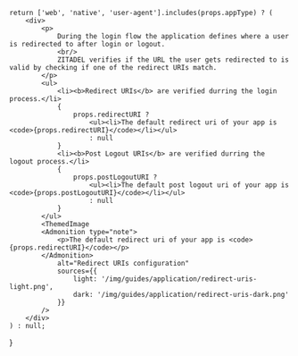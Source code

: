 
    return ['web', 'native', 'user-agent'].includes(props.appType) ? (
        <div>
            <p>
                During the login flow the application defines where a user is redirected to after login or logout.
                <br/>
                ZITADEL verifies if the URL the user gets redirected to is valid by checking if one of the redirect URIs match.
            </p>
            <ul>
                <li><b>Redirect URIs</b> are verified durring the login process.</li>
                {
                    props.redirectURI ?
                        <ul><li>The default redirect uri of your app is <code>{props.redirectURI}</code></li></ul>
                        : null
                }
                <li><b>Post Logout URIs</b> are verified durring the logout process.</li>
                {
                    props.postLogoutURI ?
                        <ul><li>The default post logout uri of your app is <code>{props.postLogoutURI}</code></li></ul>
                        : null
                }
            </ul>
            <ThemedImage
            <Admonition type="note">
                <p>The default redirect uri of your app is <code>{props.redirectURI}</code></p>
            </Admonition>
                alt="Redirect URIs configuration"
                sources={{
                    light: '/img/guides/application/redirect-uris-light.png',
                    dark: '/img/guides/application/redirect-uris-dark.png'
                }}
            />
        </div>
    ) : null;
}
